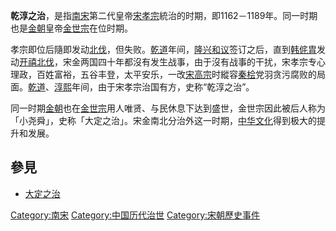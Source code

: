 {{unreferenced|time=2014-06-07T09:09:12+00:00}}
'''乾淳之治'''，是指[[南宋|南宋]]第二代皇帝[[宋孝宗|宋孝宗]]統治的时期，即1162－1189年。同一时期也是[[金朝|金朝]]皇帝[[金世宗|金世宗]]在位时期。

孝宗即位后隨即发动[[北伐|北伐]]，但失败。[[乾道_(南宋)|乾道]]年间，[[隆兴和议|隆兴和议]]签订之后，直到[[韩侂胄|韩侂胄]]发动[[开禧北伐|开禧北伐]]，宋金两国四十年都沒有发生战事，由于沒有战事的干扰，宋孝宗专心理政，百姓富裕，五谷丰登，太平安乐，一改[[宋高宗|宋高宗]]时縱容[[秦桧|秦桧]]党羽贪污腐败的局面。[[乾道_(南宋)|乾道]]、[[淳熙|淳熙]]年间，由于宋孝宗治国有方，史称“乾淳之治”。

同一时期[[金朝|金朝]]也在[[金世宗|金世宗]]用人唯贤、与民休息下达到盛世，金世宗因此被后人称为「小尧舜」，史称「大定之治」。宋金南北分治外这一时期，[[中华文化|中华文化]]得到极大的提升和发展。

==參見==
*[[大定之治|大定之治]]

{{宋朝歷史事件}}

[[Category:南宋|Category:南宋]]
[[Category:中国历代治世|Category:中国历代治世]]
[[Category:宋朝歷史事件|Category:宋朝歷史事件]]